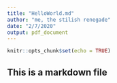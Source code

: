 ```yaml
---
title: "HelloWorld.md"
author: "me, the stilish renegade"
date: "2/7/2020"
output: pdf_document
---
```


```r
knitr::opts_chunk$set(echo = TRUE)
```

## This is a markdown file

